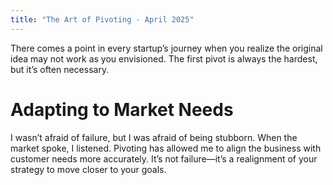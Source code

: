 ```yaml
---
title: "The Art of Pivoting - April 2025"
---
```



<div className={styles.preserve}>


There comes a point in every startup’s journey when you realize the original idea may not work as you envisioned. The first pivot is always the hardest, but it’s often necessary.



<h1>Adapting to Market Needs</h1>
I wasn’t afraid of failure, but I was afraid of being stubborn. When the market spoke, I listened. Pivoting has allowed me to align the business with customer needs more accurately. It’s not failure—it’s a realignment of your strategy to move closer to your goals.



</div>